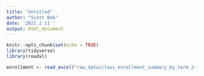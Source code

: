 ```yaml
---
title: "Untitled"
author: "Scott Bek"
date: '2021 2 11 '
output: html_document
---
```


```r
knitr::opts_chunk$set(echo = TRUE)
library(tidyverse)
library(readxl)
```

```r
enrollment <- read_excel("raw_data/class_enrollment_summary_by_term_2-10-2021.xlsx")
```

